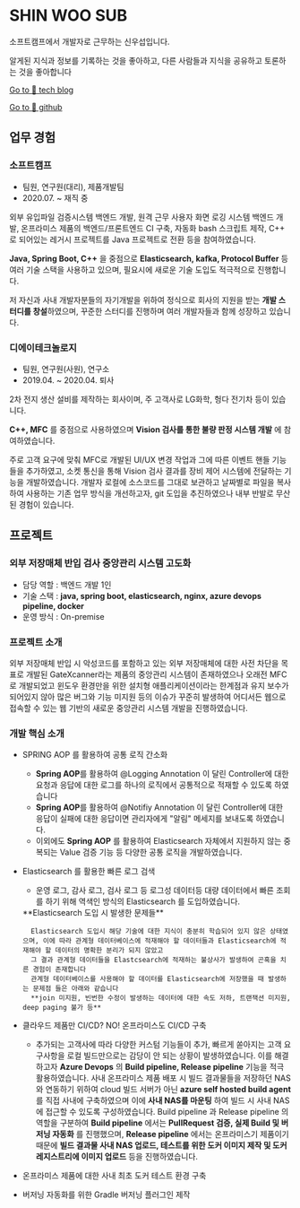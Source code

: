  

# SHIN WOO SUB

소프트캠프에서 개발자로 근무하는 신우섭입니다.

알게된 지식과 정보를 기록하는 것을 좋아하고, 다른 사람들과 지식을 공유하고 토론하는 것을 좋아합니다

[Go to 🚀 tech blog](https://mainmethod0126.github.io)

[Go to 🚀 github](https://github.com/mainmethod0126)

## 업무 경험

### 소프트캠프

- 팀원, 연구원(대리), 제품개발팀
- 2020.07. ~ 재직 중

외부 유입파일 검증시스템 백엔드 개발, 원격 근무 사용자 화면 로깅 시스템 백엔드 개발, 온프라미스 제품의 백엔드/프론트엔드 CI 구축, 자동화 bash 스크립트 제작, C++ 로 되어있는 레거시 프로젝트를 Java 프로젝트로 전환 등을 참여하였습니다.

**Java, Spring Boot, C++** 을 중점으로 **Elasticsearch, kafka, Protocol Buffer** 등 여러 기술 스택을 사용하고 있으며, 필요시에 새로운 기술 도입도 적극적으로 진행합니다.

저 자신과 사내 개발자분들의 자기개발을 위하여 정식으로 회사의 지원을 받는 **개발 스터디를 창설**하였으며, 꾸준한 스터디를 진행하며 여러 개발자들과 함께 성장하고 있습니다.

### 디에이테크놀로지

- 팀원, 연구원(사원), 연구소
- 2019.04. ~ 2020.04. 퇴사

2차 전지 생산 설비를 제작하는 회사이며, 주 고객사로 LG화학, 헝다 전기차 등이 있습니다.

**C++, MFC** 를 중점으로 사용하였으며 **Vision 검사를 통한 불량 판정 시스템 개발** 에 참여하였습니다.

주로 고객 요구에 맞춰 MFC로 개발된 UI/UX 변경 작업과 그에 따른 이벤트 핸들 기능들을 추가하였고, 소켓 통신을 통해 Vision 검사 결과를 장비 제어 시스템에 전달하는 기능을 개발하였습니다.
개발자 로컬에 소스코드를 그대로 보관하고 날짜별로 파일을 복사하여 사용하는 기존 업무 방식을 개선하고자, git 도입을 추진하였으나 내부 반발로 무산된 경험이 있습니다.

## 프로젝트

### 외부 저장매체 반입 검사 중앙관리 시스템 고도화

- 담당 역할 : 백엔드 개발 1인
- 기술 스택 : **java, spring boot, elasticsearch, nginx, azure devops pipeline, docker**
- 운영 방식 : On-premise

### 프로젝트 소개

외부 저장매체 반입 시 악성코드를 포함하고 있는 외부 저장매체에 대한 사전 차단을 목표로 개발된 GateXcanner라는 제품의 중앙관리 시스템이 존재하였으나
오래전 MFC로 개발되었고 윈도우 환경만을 위한 설치형 애플리케이션이라는 한계점과 유지 보수가 되어있지 않아 많은 버그와 기능 미지원 등의 이슈가 꾸준히 발생하여
어디서든 웹으로 접속할 수 있는 웹 기반의 새로운 중앙관리 시스템 개발을 진행하였습니다.

### 개발 핵심 소개

- SPRING AOP 를 활용하여 공통 로직 간소화
    - **Spring AOP**를 활용하여 @Logging Annotation 이 달린 Controller에 대한 요청과 응답에 대한 로그를 하나의 로직에서 공통적으로 적재할 수 있도록 하였습니다
    - **Spring AOP**를 활용하여 @Notifiy Annotation 이 달린 Controller에 대한 응답이 실패에 대한 응답이면 관리자에게 "알림" 메세지를 보내도록 하였습니다.
    - 이외에도 **Spring AOP** 를 활용하여 Elasticsearch 자체에서 지원하지 않는 중복되는 Value 검증 기능 등 다양한 공통 로직을 개발하였습니다.

- Elasticsearch 를 활용한 빠른 로그 검색
    - 운영 로그, 감사 로그, 검사 로그 등 로그성 데이터등 대량 데이터에서 빠른 조회를 하기 위해 역색인 방식의 Elasticsearch 를 도입하였습니다.

    <Callout type="warning" emoji="⚠">
        **Elasticsearch 도입 시 발생한 문제들**
        
        Elasticsearch 도입시 해당 기술에 대한 지식이 충분히 학습되어 있지 않은 상태였으며, 이에 따라 관계형 데이터베이스에 적재해야 할 데이터들과 Elasticsearch에 적재해야 할 데이터의 명확한 분리가 되지 않았고
        그 결과 관계형 데이터들을 Elastcsearch에 적재하는 불상사가 발생하여 곤혹을 치른 경험이 존재합니다
        관계형 데이터베이스를 사용해야 할 데이터를 Elasticsearch에 저장했을 때 발생하는 문제점 들은 아래와 같습니다
        **join 미지원, 빈번한 수정이 발생하는 데이터에 대한 속도 저하, 트랜잭션 미지원, deep paging 불가 등**
    </Callout>

- 클라우드 제품만 CI/CD? NO! 온프라미스도 CI/CD 구축
    - 추가되는 고객사에 따라 다양한 커스텀 기능들이 추가, 빠르게 쏟아지는 고객 요구사항을 로컬 빌드만으로는 감당이 안 되는 상황이 발생하였습니다.
    이를 해결하고자 **Azure Devops** 의 **Build pipeline, Release pipeline** 기능을 적극 활용하였습니다.
    사내 온프라미스 제품 배포 시 빌드 결과물들을 저장하던 NAS와 연동하기 위하여 cloud 빌드 서버가 아닌 **azure self hosted build agent** 를 직접 사내에 구축하였으며 이에 **사내 NAS를 마운팅** 하여 빌드 시 사내 NAS에 접근할 수 있도록 구성하였습니다.
    Build pipeline 과 Release pipeline 의 역할을 구분하여
    **Build pipeline** 에서는 **PullRequest 검증, 실제 Build 및 버저닝 자동화** 를 진행했으며,
    **Release pipeline** 에서는 온프라미스기 제품이기 때문에 **빌드 결과물 사내 NAS 업로드, 테스트를 위한 도커 이미지 제작 및 도커 레지스트리에 이미지 업로드** 등을 진행하였습니다.


- 온프라미스 제품에 대한 사내 최초 도커 테스트 환경 구축
- 버저닝 자동화를 위한 Gradle 버저닝 플러그인 제작